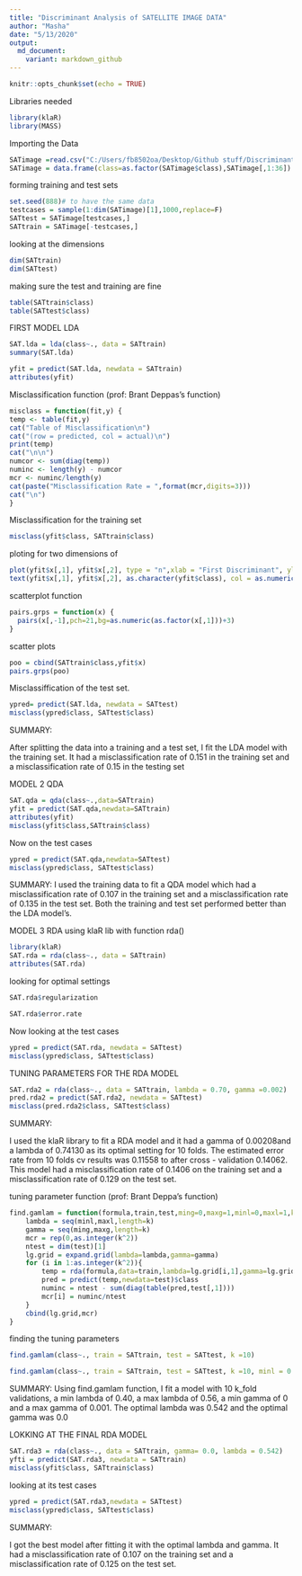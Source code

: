 ```yaml
---
title: "Discriminant Analysis of SATELLITE IMAGE DATA"
author: "Masha"
date: "5/13/2020"
output: 
  md_document:
    variant: markdown_github
---
```


```r
knitr::opts_chunk$set(echo = TRUE)
```

Libraries needed
```r
library(klaR)
library(MASS)
```

Importing the Data
```r
SATimage =read.csv("C:/Users/fb8502oa/Desktop/Github stuff/Discriminant-Analysis-R-/SATimage (assign8).csv")  
SATimage = data.frame(class=as.factor(SATimage$class),SATimage[,1:36])

```

forming training and test sets
```r
set.seed(888)# to have the same data
testcases = sample(1:dim(SATimage)[1],1000,replace=F)
SATtest = SATimage[testcases,]
SATtrain = SATimage[-testcases,]
```

looking at the dimensions 
```r
dim(SATtrain)
dim(SATtest)
```

making sure the test and training are fine 
```r
table(SATtrain$class)
table(SATtest$class)
```

FIRST MODEL LDA
```r
SAT.lda = lda(class~., data = SATtrain)
summary(SAT.lda)
```

```r
yfit = predict(SAT.lda, newdata = SATtrain)
attributes(yfit)
```


Misclassification function (prof: Brant Deppas's function)
```r
misclass = function(fit,y) {
temp <- table(fit,y)
cat("Table of Misclassification\n")
cat("(row = predicted, col = actual)\n")
print(temp)
cat("\n\n")
numcor <- sum(diag(temp))
numinc <- length(y) - numcor
mcr <- numinc/length(y)
cat(paste("Misclassification Rate = ",format(mcr,digits=3)))
cat("\n")
}
```


Misclassification for the training set 
```r
misclass(yfit$class, SATtrain$class)
```

ploting for two dimensions of
```r
plot(yfit$x[,1], yfit$x[,2], type = "n",xlab = "First Discriminant", ylab= "Second Discriminant", main = "D2 vs D1")
text(yfit$x[,1], yfit$x[,2], as.character(yfit$class), col = as.numeric(yfit$class)+1, cex = 0.9)
```

scatterplot function
```r
pairs.grps = function(x) {
  pairs(x[,-1],pch=21,bg=as.numeric(as.factor(x[,1]))+3)
}
```

scatter plots 
```r
poo = cbind(SATtrain$class,yfit$x)
pairs.grps(poo)
```

Misclassiffication of the test set.
```r
ypred= predict(SAT.lda, newdata = SATtest)
misclass(ypred$class, SATtest$class)
```


SUMMARY:

After splitting the data into a training and a test set, I fit the LDA model with the training set. It had a
misclassification rate of 0.151 in the training set and a misclassification rate of 0.15 in the testing set



##########

MODEL 2 QDA 
```r
SAT.qda = qda(class~.,data=SATtrain)
yfit = predict(SAT.qda,newdata=SATtrain)
attributes(yfit)
misclass(yfit$class,SATtrain$class)

```

Now on the test cases 
```r
ypred = predict(SAT.qda,newdata=SATtest)
misclass(ypred$class, SATtest$class)
```


SUMMARY:
I used the training data to fit a QDA model which had a misclassification rate of 0.107 in the training set
and a misclassification rate of 0.135 in the test set. Both the training and test set performed better than
the LDA model’s.



##########

MODEL 3 RDA using klaR lib with function rda()
```r
library(klaR)
SAT.rda = rda(class~., data = SATtrain)
attributes(SAT.rda)
```

looking for optimal settings 
```r
SAT.rda$regularization
```

```r
SAT.rda$error.rate
```

Now looking at the test cases
```r
ypred = predict(SAT.rda, newdata = SATtest)
misclass(ypred$class, SATtest$class)
```

TUNING PARAMETERS FOR THE RDA MODEL 
```r
SAT.rda2 = rda(class~., data = SATtrain, lambda = 0.70, gamma =0.002)
pred.rda2 = predict(SAT.rda2, newdata = SATtest)
misclass(pred.rda2$class, SATtest$class)
```

SUMMARY:

I used the klaR library to fit a RDA model and it had a gamma of 0.00208and a lambda of 0.74130 as its
optimal setting for 10 folds. The estimated error rate from 10 folds cv results was 0.11558 to after cross -
validation 0.14062.
This model had a misclassification rate of 0.1406 on the training set and a misclassification rate of 0.129
on the test set.


tuning parameter function (prof: Brant Deppa's function)
```r
find.gamlam = function(formula,train,test,ming=0,maxg=1,minl=0,maxl=1,k=5){
    lambda = seq(minl,maxl,length=k)
    gamma = seq(ming,maxg,length=k)
    mcr = rep(0,as.integer(k^2))
    ntest = dim(test)[1]
    lg.grid = expand.grid(lambda=lambda,gamma=gamma)
    for (i in 1:as.integer(k^2)){
        temp = rda(formula,data=train,lambda=lg.grid[i,1],gamma=lg.grid[i,2])
        pred = predict(temp,newdata=test)$class
        numinc = ntest - sum(diag(table(pred,test[,1])))
        mcr[i] = numinc/ntest
    }
    cbind(lg.grid,mcr)
}
```

finding the tuning parameters 
```r
find.gamlam(class~., train = SATtrain, test = SATtest, k =10)
```

```r
find.gamlam(class~., train = SATtrain, test = SATtest, k =10, minl = 0.40, maxl = 0.56, ming = 0, maxg = 0.001)
```

SUMMARY:
Using find.gamlam function, I fit a model with 10 k_fold validations, a min lambda of 0.40, a max lambda
of 0.56, a min gamma of 0 and a max gamma of 0.001. The optimal lambda was 0.542 and the optimal
gamma was 0.0


LOKKING AT THE FINAL RDA MODEL  
```r
SAT.rda3 = rda(class~., data = SATtrain, gamma= 0.0, lambda = 0.542)
yfti = predict(SAT.rda3, newdata = SATtrain)
misclass(yfit$class, SATtrain$class)
```

looking at its test cases 
```r
ypred = predict(SAT.rda3,newdata = SATtest)
misclass(ypred$class, SATtest$class)
```

SUMMARY:

I got the best model after fitting it with the optimal lambda and gamma. It had a misclassification rate of
0.107 on the training set and a misclassification rate of 0.125 on the test set.

